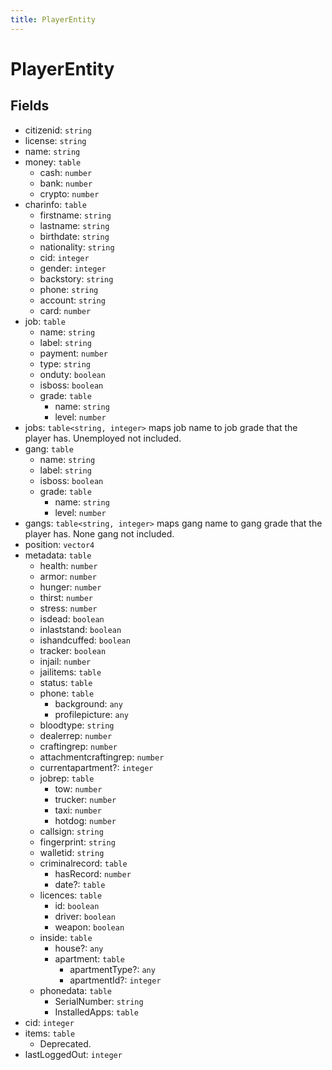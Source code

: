 ```yaml
---
title: PlayerEntity
---
```


# PlayerEntity

## Fields

- citizenid: `string`
- license: `string`
- name: `string`
- money: `table`
  - cash: `number`
  - bank: `number`
  - crypto: `number`
- charinfo: `table`
  - firstname: `string`
  - lastname: `string`
  - birthdate: `string`
  - nationality: `string`
  - cid: `integer`
  - gender: `integer`
  - backstory: `string`
  - phone: `string`
  - account: `string`
  - card: `number`
- job: `table`
  - name: `string`
  - label: `string`
  - payment: `number`
  - type: `string`
  - onduty: `boolean`
  - isboss: `boolean`
  - grade: `table`
    - name: `string`
    - level: `number`
- jobs: `table<string, integer>` maps job name to job grade that the player has. Unemployed not included.
- gang: `table`
  - name: `string`
  - label: `string`
  - isboss: `boolean`
  - grade: `table`
    - name: `string`
    - level: `number`
- gangs: `table<string, integer>` maps gang name to gang grade that the player has. None gang not included.
- position: `vector4`
- metadata: `table`
  - health: `number`
  - armor: `number`
  - hunger: `number`
  - thirst: `number`
  - stress: `number`
  - isdead: `boolean`
  - inlaststand: `boolean`
  - ishandcuffed: `boolean`
  - tracker: `boolean`
  - injail: `number`
  - jailitems: `table`
  - status: `table`
  - phone: `table`
    - background: `any`
    - profilepicture: `any`
  - bloodtype: `string`
  - dealerrep: `number`
  - craftingrep: `number`
  - attachmentcraftingrep: `number`
  - currentapartment?: `integer`
  - jobrep: `table`
    - tow: `number`
    - trucker: `number`
    - taxi: `number`
    - hotdog: `number`
  - callsign: `string`
  - fingerprint: `string`
  - walletid: `string`
  - criminalrecord: `table`
    - hasRecord: `number`
    - date?: `table`
  - licences: `table`
    - id: `boolean`
    - driver: `boolean`
    - weapon: `boolean`
  - inside: `table`
    - house?: `any`
    - apartment: `table`
      - apartmentType?: `any`
      - apartmentId?: `integer`
  - phonedata: `table`
    - SerialNumber: `string`
    - InstalledApps: `table`
- cid: `integer`
- items: `table`
  - Deprecated.
- lastLoggedOut: `integer`
